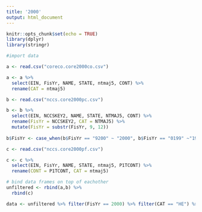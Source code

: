 ```yaml
---
title: '2000'
output: html_document
---
```


```r
knitr::opts_chunk$set(echo = TRUE)
library(dplyr)
library(stringr)
```

```r
#import data

a <- read.csv("coreco.core2000co.csv")

a <- a %>%
  select(EIN, FisYr, NAME, STATE, ntmaj5, CONT) %>% 
  rename(CAT = ntmaj5)

b <- read.csv("nccs.core2000pc.csv")

b <- b %>% 
  select(EIN, NCCSKEY2, NAME, STATE, NTMAJ5, CONT) %>% 
  rename(FisYr = NCCSKEY2, CAT = NTMAJ5) %>% 
  mutate(FisYr = substr(FisYr, 9, 12))
  
b$FisYr <- case_when(b$FisYr == "9200" ~ "2000", b$FisYr == "0199" ~"1999", .default = b$FisYr)

c <- read.csv("nccs.core2000pf.csv") 

c <- c %>% 
  select(EIN, FisYr, NAME, STATE, ntmaj5, P1TCONT) %>% 
  rename(CONT = P1TCONT, CAT = ntmaj5)
```

```r
# bind data frames on top of eachother
unfiltered <- rbind(a,b) %>% 
  rbind(c)
```

```r
data <- unfiltered %>% filter(FisYr == 2000) %>% filter(CAT == "HE") %>% filter(CONT > 0)
```

